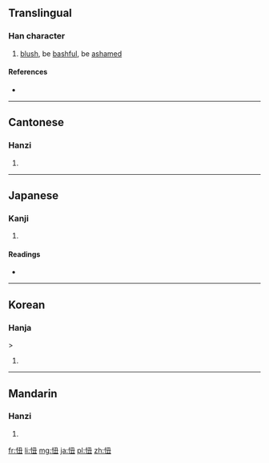 ==Translingual==

===Han character===
{{Han char|rn=61|rad=心|as=04|sn=7|four=9701<sub>5</sub>|canj=心弓土 (PNG)}}

# [[blush]], be [[bashful]], be [[ashamed]]

====References====
* {{Han ref|kx=0378.270|dkj=10397|dj=0706.260|hdz=42279.010|uh=5FF8|ud=24568|bh=A7D7|bd=42967}}

----

==Cantonese==

===Hanzi===
{{yue-hanzi|jyut=|y=nuk6}}

# {{defn|lang=yue|sort=心04}}

----

==Japanese==

===Kanji===
{{ja-kanji|grade=|rs=心04}}

# {{defn|lang=ja|sort=心04}}

====Readings====
* {{ja-readings|on=[[じく]] (jiku), [[じゅう]] (jū)|kun=[[はじる]] (hajiru)}}

----

==Korean==

===Hanja===
{{ko-hanja|hangeul=뉴|eumhun=|rv=nyu|mr=nyu|y=nyu}} > 

{{ko-hanja|hangeul=유|eumhun=|rv=yu|mr=yu|y=yu}}

# {{defn|lang=ko|sort=心04}}

----

==Mandarin==

===Hanzi===
{{cmn-hanzi|pin=[[niǔ]] ([[niu3]])|wg=niu<sup>3</sup>}}

# {{defn|lang=cmn|sort=心04}}

[[fr:忸]]
[[li:忸]]
[[mg:忸]]
[[ja:忸]]
[[pl:忸]]
[[zh:忸]]